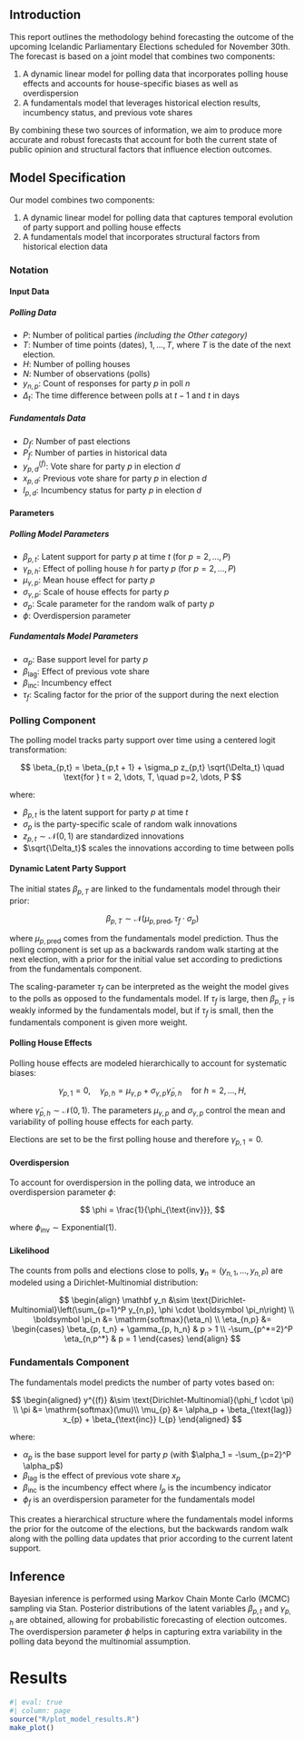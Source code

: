 ## Introduction

This report outlines the methodology behind forecasting the outcome of the upcoming Icelandic Parliamentary Elections scheduled for November 30th. The forecast is based on a joint model that combines two components:

1. A dynamic linear model for polling data that incorporates polling house effects and accounts for house-specific biases as well as overdispersion
2. A fundamentals model that leverages historical election results, incumbency status, and previous vote shares

By combining these two sources of information, we aim to produce more accurate and robust forecasts that account for both the current state of public opinion and structural factors that influence election outcomes.

## Model Specification

Our model combines two components:

1. A dynamic linear model for polling data that captures temporal evolution of party support and polling house effects
2. A fundamentals model that incorporates structural factors from historical election data

### Notation

#### Input Data

##### Polling Data
- $P$: Number of political parties *(including the Other category)*
- $T$: Number of time points (dates), $1, \dots, T$, where $T$ is the date of the next election.
- $H$: Number of polling houses
- $N$: Number of observations (polls)
- $y_{n,p}$: Count of responses for party $p$ in poll $n$
- $\Delta_t$: The time difference between polls at $t-1$ and $t$ in days

##### Fundamentals Data
- $D_f$: Number of past elections
- $P_f$: Number of parties in historical data
- $y_{p,d}^{(f)}$: Vote share for party $p$ in election $d$
- $x_{p,d}$: Previous vote share for party $p$ in election $d$
- $I_{p,d}$: Incumbency status for party $p$ in election $d$

#### Parameters

##### Polling Model Parameters
- $\beta_{p,t}$: Latent support for party $p$ at time $t$ (for $p = 2,\ldots,P$)
- $\gamma_{p,h}$: Effect of polling house $h$ for party $p$ (for $p = 2,\ldots,P$)
- $\mu_{\gamma,p}$: Mean house effect for party $p$
- $\sigma_{\gamma,p}$: Scale of house effects for party $p$
- $\sigma_p$: Scale parameter for the random walk of party $p$
- $\phi$: Overdispersion parameter

##### Fundamentals Model Parameters
- $\alpha_p$: Base support level for party $p$
- $\beta_{\text{lag}}$: Effect of previous vote share
- $\beta_{\text{inc}}$: Incumbency effect
- $\tau_f$: Scaling factor for the prior of the support during the next election

### Polling Component

The polling model tracks party support over time using a centered logit transformation:

$$
\beta_{p,t} = \beta_{p,t + 1} + \sigma_p z_{p,t} \sqrt{\Delta_t} \quad \text{for } t = 2, \dots, T, \quad p=2, \dots, P
$$

where:

* $\beta_{p,t}$ is the latent support for party $p$ at time $t$
* $\sigma_p$ is the party-specific scale of random walk innovations
* $z_{p,t} \sim \mathcal{N}(0, 1)$ are standardized innovations
* $\sqrt{\Delta_t}$ scales the innovations according to time between polls

#### Dynamic Latent Party Support

The initial states $\beta_{p,T}$ are linked to the fundamentals model through their prior:

$$
\beta_{p,T} \sim \mathcal{N}(\mu_{p,\text{pred}}, \tau_f  \cdot \sigma_p)
$$

where $\mu_{p,\text{pred}}$ comes from the fundamentals model prediction. Thus the polling component is set up as a backwards random walk starting at the next election, with a prior for the initial value set according to predictions from the fundamentals component.

The scaling-parameter $\tau_f$ can be interpreted as the weight the model gives to the polls as opposed to the fundamentals model. If $\tau_f$ is large, then $\beta_{p,T}$ is weakly informed by the fundamentals model, but if $\tau_f$ is small, then the fundamentals component is given more weight.

#### Polling House Effects

Polling house effects are modeled hierarchically to account for systematic biases:

$$
\gamma_{p,1} = 0, \quad \gamma_{p,h} = \mu_{\gamma,p} + \sigma_{\gamma,p} \tilde{\gamma}_{p,h} \quad \text{for } h = 2, \dots, H,
$$

where $\tilde{\gamma}_{p,h} \sim \mathcal{N}(0, 1)$. The parameters $\mu_{\gamma,p}$ and $\sigma_{\gamma,p}$ control the mean and variability of polling house effects for each party.

Elections are set to be the first polling house and therefore $\gamma_{p,1} = 0$.

#### Overdispersion

To account for overdispersion in the polling data, we introduce an overdispersion parameter $\phi$:

$$
\phi = \frac{1}{\phi_{\text{inv}}},
$$

where $\phi_{\text{inv}} \sim \text{Exponential}(1)$.

#### Likelihood

The counts from polls and elections close to polls, $\mathbf y_n = \left( y_{n,1}, \dots, y_{n,P} \right)$ are modeled using a Dirichlet-Multinomial distribution:

$$
\begin{align}
\mathbf y_n &\sim \text{Dirichlet-Multinomial}\left(\sum_{p=1}^P y_{n,p}, \phi \cdot \boldsymbol \pi_n\right) \\
\boldsymbol \pi_n &= \mathrm{softmax}(\eta_n) \\
\eta_{n,p} &= \begin{cases} 
\beta_{p, t_n} + \gamma_{p, h_n} & p > 1 \\
-\sum_{p^*=2}^P \eta_{n,p^*} & p = 1
\end{cases}
\end{align}
$$

### Fundamentals Component

The fundamentals model predicts the number of party votes based on:

$$
\begin{aligned}
y^{(f)} &\sim \text{Dirichlet-Multinomial}(\phi_f \cdot \pi) \\
\pi &= \mathrm{softmax}(\mu)\\
\mu_{p} &= \alpha_p + \beta_{\text{lag}} x_{p} + \beta_{\text{inc}} I_{p}
\end{aligned}
$$

where:

* $\alpha_p$ is the base support level for party $p$ (with $\alpha_1 = -\sum_{p=2}^P \alpha_p$)
* $\beta_{\text{lag}}$ is the effect of previous vote share $x_p$
* $\beta_{\text{inc}}$ is the incumbency effect where $I_p$ is the incumbency indicator
* $\phi_f$ is an overdispersion parameter for the fundamentals model

This creates a hierarchical structure where the fundamentals model informs the prior for the outcome of the elections, but the backwards random walk along with the polling data updates that prior according to the current latent support.

## Inference

Bayesian inference is performed using Markov Chain Monte Carlo (MCMC) sampling via Stan. Posterior distributions of the latent variables $\beta_{p,t}$ and $\gamma_{p,h}$ are obtained, allowing for probabilistic forecasting of election outcomes. The overdispersion parameter $\phi$ helps in capturing extra variability in the polling data beyond the multinomial assumption.

# Results


```r
#| eval: true
#| column: page
source("R/plot_model_results.R")
make_plot()
```

